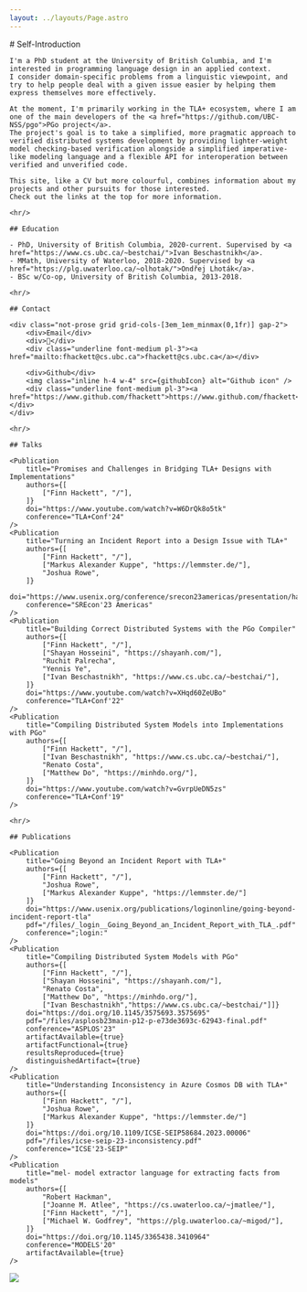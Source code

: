 ```yaml
---
layout: ../layouts/Page.astro
---
```


<div class="md:grid md:grid-cols-[.7fr_.3fr]">
<div class="p-4 prose prose-zinc container max-w-none prose-headings:mb-3 prose-hr:my-4">
    # Self-Introduction

    I'm a PhD student at the University of British Columbia, and I'm interested in programming language design in an applied context.
    I consider domain-specific problems from a linguistic viewpoint, and try to help people deal with a given issue easier by helping them express themselves more effectively.

    At the moment, I'm primarily working in the TLA+ ecosystem, where I am one of the main developers of the <a href="https://github.com/UBC-NSS/pgo">PGo project</a>.
    The project's goal is to take a simplified, more pragmatic approach to verified distributed systems development by providing lighter-weight model checking-based verification alongside a simplified imperative-like modeling language and a flexible API for interoperation between verified and unverified code.

    This site, like a CV but more colourful, combines information about my projects and other pursuits for those interested.
    Check out the links at the top for more information.

    <hr/>

    ## Education

    - PhD, University of British Columbia, 2020-current. Supervised by <a href="https://www.cs.ubc.ca/~bestchai/">Ivan Beschastnikh</a>.
    - MMath, University of Waterloo, 2018-2020. Supervised by <a href="https://plg.uwaterloo.ca/~olhotak/">Ondřej Lhoták</a>.
    - BSc w/Co-op, University of British Columbia, 2013-2018.

    <hr/>

    ## Contact

    <div class="not-prose grid grid-cols-[3em_1em_minmax(0,1fr)] gap-2">
        <div>Email</div>
        <div>📧</div>
        <div class="underline font-medium pl-3"><a href="mailto:fhackett@cs.ubc.ca">fhackett@cs.ubc.ca</a></div>

        <div>Github</div>
        <img class="inline h-4 w-4" src={githubIcon} alt="Github icon" />
        <div class="underline font-medium pl-3"><a href="https://www.github.com/fhackett">https://www.github.com/fhackett</a></div>
    </div>

    <hr/>

    ## Talks

    <Publication
        title="Promises and Challenges in Bridging TLA+ Designs with Implementations"
        authors={[
            ["Finn Hackett", "/"],
        ]}
        doi="https://www.youtube.com/watch?v=W6DrQk8o5tk"
        conference="TLA+Conf'24"
    />
    <Publication
        title="Turning an Incident Report into a Design Issue with TLA+"
        authors={[
            ["Finn Hackett", "/"],
            ["Markus Alexander Kuppe", "https://lemmster.de/"],
            "Joshua Rowe",
        ]}
        doi="https://www.usenix.org/conference/srecon23americas/presentation/hackett"
        conference="SREcon'23 Americas"
    />
    <Publication
        title="Building Correct Distributed Systems with the PGo Compiler"
        authors={[
            ["Finn Hackett", "/"],
            ["Shayan Hosseini", "https://shayanh.com/"],
            "Ruchit Palrecha",
            "Yennis Ye",
            ["Ivan Beschastnikh", "https://www.cs.ubc.ca/~bestchai/"],
        ]}
        doi="https://www.youtube.com/watch?v=XHqd60ZeUBo"
        conference="TLA+Conf'22"
    />
    <Publication
        title="Compiling Distributed System Models into Implementations with PGo"
        authors={[
            ["Finn Hackett", "/"],
            ["Ivan Beschastnikh", "https://www.cs.ubc.ca/~bestchai/"],
            "Renato Costa",
            ["Matthew Do", "https://minhdo.org/"],
        ]}
        doi="https://www.youtube.com/watch?v=GvrpUeDN5zs"
        conference="TLA+Conf'19"
    />

    <hr/>

    ## Publications

    <Publication
        title="Going Beyond an Incident Report with TLA+"
        authors={[
            ["Finn Hackett", "/"],
            "Joshua Rowe",
            ["Markus Alexander Kuppe", "https://lemmster.de/"]
        ]}
        doi="https://www.usenix.org/publications/loginonline/going-beyond-incident-report-tla"
        pdf="/files/_login__Going_Beyond_an_Incident_Report_with_TLA_.pdf"
        conference=";login:"
    />
    <Publication
        title="Compiling Distributed System Models with PGo"
        authors={[
            ["Finn Hackett", "/"],
            ["Shayan Hosseini", "https://shayanh.com/"],
            "Renato Costa",
            ["Matthew Do", "https://minhdo.org/"],
            ["Ivan Beschastnikh","https://www.cs.ubc.ca/~bestchai/"]]}
        doi="https://doi.org/10.1145/3575693.3575695"
        pdf="/files/asplosb23main-p12-p-e73de3693c-62943-final.pdf"
        conference="ASPLOS'23"
        artifactAvailable={true}
        artifactFunctional={true}
        resultsReproduced={true}
        distinguishedArtifact={true}
    />
    <Publication
        title="Understanding Inconsistency in Azure Cosmos DB with TLA+"
        authors={[
            ["Finn Hackett", "/"],
            "Joshua Rowe",
            ["Markus Alexander Kuppe", "https://lemmster.de/"]
        ]}
        doi="https://doi.org/10.1109/ICSE-SEIP58684.2023.00006"
        pdf="/files/icse-seip-23-inconsistency.pdf"
        conference="ICSE'23-SEIP"
    />
    <Publication
        title="mel- model extractor language for extracting facts from models"
        authors={[
            "Robert Hackman",
            ["Joanne M. Atlee", "https://cs.uwaterloo.ca/~jmatlee/"],
            ["Finn Hackett", "/"],
            ["Michael W. Godfrey", "https://plg.uwaterloo.ca/~migod/"],
        ]}
        doi="https://doi.org/10.1145/3365438.3410964"
        conference="MODELS'20"
        artifactAvailable={true}
    />

</div>

<div class="hidden md:block bg-gradient-to-br from-white via-white to-zinc-400">
    <img src={bgImage} class="w-full rounded-bl-[10rem]" draggable="false" />
</div>
</div>
